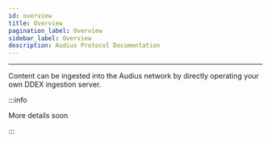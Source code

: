 ```yaml
---
id: overview
title: Overview
pagination_label: Overview
sidebar_label: Overview
description: Audius Protocol Documentation
---
```



---

Content can be ingested into the Audius network by directly operating your own DDEX ingestion
server.

:::info

More details soon

:::
